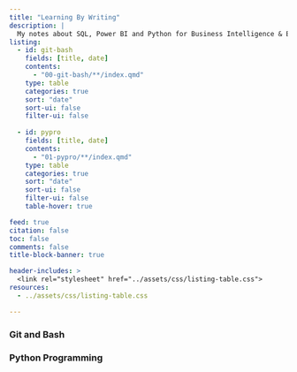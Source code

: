```yaml
---
title: "Learning By Writing"
description: |
  My notes about SQL, Power BI and Python for Business Intelligence & Business Analytics.
listing: 
  - id: git-bash
    fields: [title, date]
    contents: 
      - "00-git-bash/**/index.qmd"
    type: table
    categories: true
    sort: "date"
    sort-ui: false
    filter-ui: false  
  
  - id: pypro
    fields: [title, date]
    contents: 
      - "01-pypro/**/index.qmd"
    type: table
    categories: true
    sort: "date"
    sort-ui: false
    filter-ui: false  
    table-hover: true

feed: true
citation: false
toc: false
comments: false
title-block-banner: true

header-includes: >
  <link rel="stylesheet" href="../assets/css/listing-table.css">
resources:
  - ../assets/css/listing-table.css 

---
```


### Git and Bash

::: {#git-bash}
:::

### Python Programming

::: {#pypro}
:::